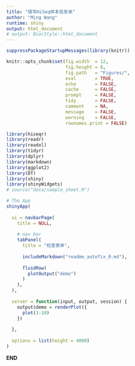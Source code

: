 ```yaml
---
title: "填写HiSeq样本信息单"
author: "Ming Wang"
runtime: shiny
output: html_document
# output: BiocStyle::html_document
---
```



```r
suppressPackageStartupMessages(library(knitr))

knitr::opts_chunk$set(fig.width  = 12, 
                      fig.height = 8, 
                      fig.path   = "Figures/",
                      eval       = TRUE,
                      echo       = FALSE,
                      cache      = FALSE,
                      prompt     = FALSE,
                      tidy       = FALSE,
                      comment    = NA,
                      message    = FALSE,
                      warning    = FALSE,
                      rownames.print = FALSE)
```


```r
library(hiseqr)
library(readr)
library(readxl)
library(tidyr)
library(dplyr)
library(markdown)
library(ggplot2)
library(DT)
library(shiny)
library(shinyWidgets)
# source("data/sample_sheet.R")
```




```r
# The App
shinyApp(
  
  ui = navbarPage(
    title = NULL,
    
    # nav bar 
    tabPanel(
      title = "检查表单",
      
      includeMarkdown("readme_autofix_0.md"),
      
      fluidRow(
        plotOutput("demo")
      )
    ),
  ),
  
  server = function(input, output, session) {
    output$demo = renderPlot({
      plot(1:10)
    })
    
  },
  
  options = list(height = 4000)
)
```






**END**
